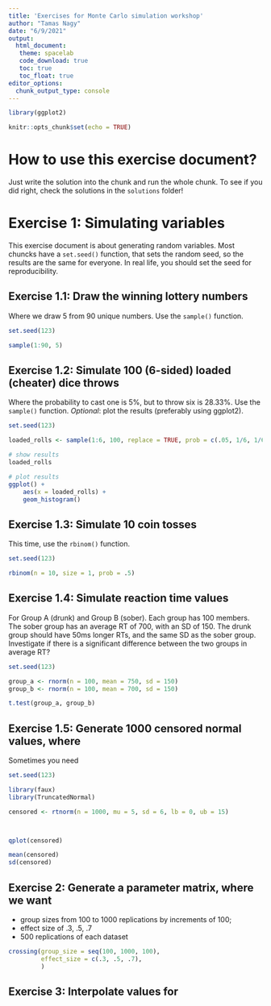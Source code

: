 ```yaml
---
title: 'Exercises for Monte Carlo simulation workshop'
author: "Tamas Nagy"
date: "6/9/2021"
output: 
  html_document:
   theme: spacelab
   code_download: true
   toc: true
   toc_float: true
editor_options: 
  chunk_output_type: console
---
```


```r
library(ggplot2)

knitr::opts_chunk$set(echo = TRUE)
```

# How to use this exercise document?

Just write the solution into the chunk and run the whole chunk. To see if you did right, check the solutions in the `solutions` folder!

# Exercise 1: Simulating variables

This exercise document is about generating random variables. Most chuncks have a `set.seed()` function, that sets the random seed, so the results are the same for everyone. In real life, you should set the seed for reproducibility.


## Exercise 1.1: Draw the winning lottery numbers 
Where we draw 5 from 90 unique numbers. Use the `sample()` function.

```r
set.seed(123)

sample(1:90, 5)
```

## Exercise 1.2: Simulate 100 (6-sided) loaded (cheater) dice throws
Where the probability to cast one is 5%, but to throw six is 28.33%. Use the `sample()` function.
*Optional*: plot the results (preferably using ggplot2). 

```r
set.seed(123)

loaded_rolls <- sample(1:6, 100, replace = TRUE, prob = c(.05, 1/6, 1/6, 1/6, 1/6, .2833))

# show results
loaded_rolls

# plot results
ggplot() + 
    aes(x = loaded_rolls) +
    geom_histogram()

```


## Exercise 1.3: Simulate 10 coin tosses
This time, use the `rbinom()` function.

```r
set.seed(123)

rbinom(n = 10, size = 1, prob = .5)
```

## Exercise 1.4: Simulate reaction time values 
For Group A (drunk) and Group B (sober). Each group has 100 members. The sober group has an average RT of 700, with an SD of 150. The drunk group should have 50ms longer RTs, and the same SD as the sober group. 
Investigate if there is a significant difference between the two groups in average RT?

```r
set.seed(123)

group_a <- rnorm(n = 100, mean = 750, sd = 150)
group_b <- rnorm(n = 100, mean = 700, sd = 150)

t.test(group_a, group_b)

```

## Exercise 1.5: Generate 1000 censored normal values, where 
Sometimes you need 
```r
set.seed(123)

library(faux)
library(TruncatedNormal)

censored <- rtnorm(n = 1000, mu = 5, sd = 6, lb = 0, ub = 15)



qplot(censored)

mean(censored)
sd(censored)
```

## Exercise 2: Generate a parameter matrix, where we want 
- group sizes from 100 to 1000 replications by increments of 100;
- effect size of .3, .5, .7
- 500 replications of each dataset


```r

crossing(group_size = seq(100, 1000, 100),
         effect_size = c(.3, .5, .7),
         )
```


## Exercise 3: Interpolate values for 


